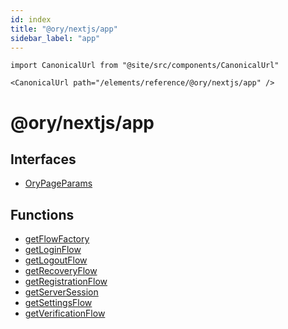 ```yaml
---
id: index
title: "@ory/nextjs/app"
sidebar_label: "app"
---
```


```mdx-code-block
import CanonicalUrl from "@site/src/components/CanonicalUrl"

<CanonicalUrl path="/elements/reference/@ory/nextjs/app" />
```

# @ory/nextjs/app

## Interfaces

- [OryPageParams](interfaces/OryPageParams.md)

## Functions

- [getFlowFactory](functions/getFlowFactory.md)
- [getLoginFlow](functions/getLoginFlow.md)
- [getLogoutFlow](functions/getLogoutFlow.md)
- [getRecoveryFlow](functions/getRecoveryFlow.md)
- [getRegistrationFlow](functions/getRegistrationFlow.md)
- [getServerSession](functions/getServerSession.md)
- [getSettingsFlow](functions/getSettingsFlow.md)
- [getVerificationFlow](functions/getVerificationFlow.md)
